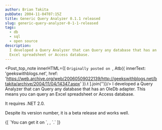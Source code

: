```yaml
---
author: Brian Takita
pubDate: 2004-11-04T07:15Z
title: Generic Query Analyzer 0.1.1 released
slug: generic-query-analyzer-0-1-1-released
tags:
  - db
  - sql
  - open source
description:
  I developed a Query Analyzer that can Query any database that has an OleDb adapter. This means you can query an
  Excel spreadsheet or Access database.
---
```


<Post_top_note innerHTML={[
	`Originally posted on `,
	Atb({
		innerText: 'geekswithblogs.net',
		href: 'https://web.archive.org/web/20060509022139/http://geekswithblogs.net/btakita/archive/2004/11/04/14347.aspx'
	}).t
].join('')}/>
I developed a Query Analyzer that can Query any database that has an OleDb adapter. This means you can query an
Excel spreadsheet or Access database.

It requires .NET 2.0.

Despite its version number, it is a beta release and works well.

<p>
	{[
		`You can get it on `,
		<Atb_generic_query_analyzer innerText="Sourceforge"/>,
		`.`
	]}
</p>

